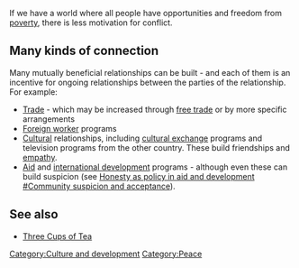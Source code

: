 If we have a world where all people have opportunities and freedom from [[poverty]], there is less motivation for conflict.

== Many kinds of connection ==

Many mutually beneficial relationships can be built - and each of them is an incentive for ongoing relationships between the parties of the relationship. For example:
* [[Trade]] - which may be increased through [[free trade]] or by more specific arrangements
* [[Foreign worker]] programs
* [[Cultural]] relationships, including [[cultural exchange]] programs and television programs from the other country. These build friendships and [[empathy]].
* [[Aid]] and [[international development]] programs - although even these can build suspicion (see [[Honesty as policy in aid and development #Community suspicion and acceptance]]).

==See also ==

* [[Three Cups of Tea]]

{{stub}}

[[Category:Culture and development]]
[[Category:Peace]]